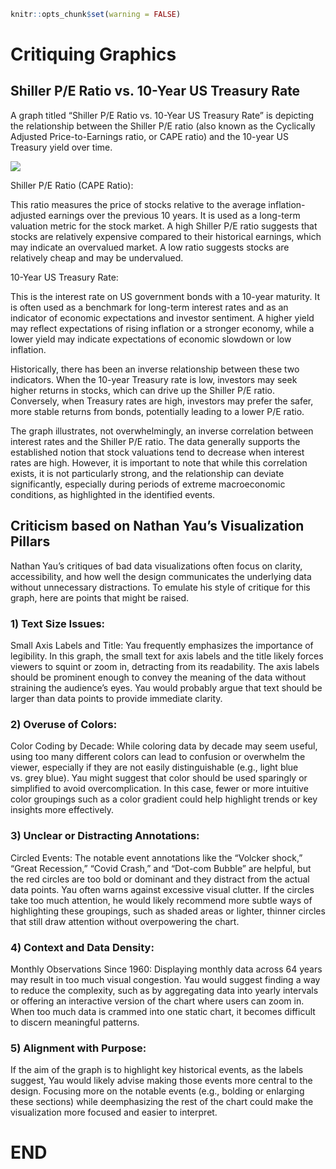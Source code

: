 ```{r setup}
knitr::opts_chunk$set(warning = FALSE)
```

# Critiquing Graphics

## Shiller P/E Ratio vs. 10-Year US Treasury Rate

A graph titled "Shiller P/E Ratio vs. 10-Year US Treasury Rate" is depicting the relationship between the Shiller P/E ratio (also known as the Cyclically Adjusted Price-to-Earnings ratio, or CAPE ratio) and the 10-year US Treasury yield over time.

![](images/Shiller%20PE%20Ratio%20vs.%2010Year%20US%20Treasury%20Rate.jpg)

Shiller P/E Ratio (CAPE Ratio):

This ratio measures the price of stocks relative to the average inflation-adjusted earnings over the previous 10 years. It is used as a long-term valuation metric for the stock market. A high Shiller P/E ratio suggests that stocks are relatively expensive compared to their historical earnings, which may indicate an overvalued market. A low ratio suggests stocks are relatively cheap and may be undervalued.

10-Year US Treasury Rate:

This is the interest rate on US government bonds with a 10-year maturity. It is often used as a benchmark for long-term interest rates and as an indicator of economic expectations and investor sentiment. A higher yield may reflect expectations of rising inflation or a stronger economy, while a lower yield may indicate expectations of economic slowdown or low inflation.

Historically, there has been an inverse relationship between these two indicators. When the 10-year Treasury rate is low, investors may seek higher returns in stocks, which can drive up the Shiller P/E ratio. Conversely, when Treasury rates are high, investors may prefer the safer, more stable returns from bonds, potentially leading to a lower P/E ratio.

The graph illustrates, not overwhelmingly, an inverse correlation between interest rates and the Shiller P/E ratio. The data generally supports the established notion that stock valuations tend to decrease when interest rates are high. However, it is important to note that while this correlation exists, it is not particularly strong, and the relationship can deviate significantly, especially during periods of extreme macroeconomic conditions, as highlighted in the identified events.

## Criticism based on Nathan Yau's Visualization Pillars

Nathan Yau's critiques of bad data visualizations often focus on clarity, accessibility, and how well the design communicates the underlying data without unnecessary distractions. To emulate his style of critique for this graph, here are points that might be raised.

### 1) Text Size Issues:

Small Axis Labels and Title: Yau frequently emphasizes the importance of legibility. In this graph, the small text for axis labels and the title likely forces viewers to squint or zoom in, detracting from its readability. The axis labels should be prominent enough to convey the meaning of the data without straining the audience's eyes. Yau would probably argue that text should be larger than data points to provide immediate clarity.

### 2) Overuse of Colors:

Color Coding by Decade: While coloring data by decade may seem useful, using too many different colors can lead to confusion or overwhelm the viewer, especially if they are not easily distinguishable (e.g., light blue vs. grey blue). Yau might suggest that color should be used sparingly or simplified to avoid overcomplication. In this case, fewer or more intuitive color groupings such as a color gradient could help highlight trends or key insights more effectively.

### 3) Unclear or Distracting Annotations:

Circled Events: The notable event annotations like the "Volcker shock," "Great Recession," "Covid Crash," and "Dot-com Bubble" are helpful, but the red circles are too bold or dominant and they distract from the actual data points. Yau often warns against excessive visual clutter. If the circles take too much attention, he would likely recommend more subtle ways of highlighting these groupings, such as shaded areas or lighter, thinner circles that still draw attention without overpowering the chart.

### 4) Context and Data Density:

Monthly Observations Since 1960: Displaying monthly data across 64 years may result in too much visual congestion. Yau would suggest finding a way to reduce the complexity, such as by aggregating data into yearly intervals or offering an interactive version of the chart where users can zoom in. When too much data is crammed into one static chart, it becomes difficult to discern meaningful patterns.

### 5) Alignment with Purpose:

If the aim of the graph is to highlight key historical events, as the labels suggest, Yau would likely advise making those events more central to the design. Focusing more on the notable events (e.g., bolding or enlarging these sections) while deemphasizing the rest of the chart could make the visualization more focused and easier to interpret.

# END
